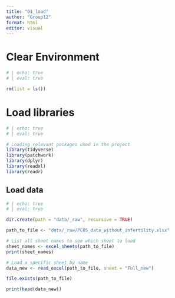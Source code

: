 ```yaml
---
title: "01_load"
author: "Group12"
format: html
editor: visual
---
```


# Clear Environment

```r
# | echo: true
# | eval: true

rm(list = ls())
```

# Load libraries

```r
# | echo: true
# | eval: true

# Loading relevant packages used in the project
library(tidyverse)
library(patchwork)
library(dplyr)
library(readxl)
library(readr)

```

## Load data

```r
# | echo: true
# | eval: true

dir.create(path = "data/_raw", recursive = TRUE)

path_to_file <- "data/_raw/PCOS_data_without_infertility.xlsx"

# List all sheet names to see which sheet to load
sheet_names <- excel_sheets(path_to_file)
print(sheet_names)

# Load a specific sheet by name
data_new <- read_excel(path_to_file, sheet = "Full_new")

file.exists(path_to_file)

print(head(data_new))
```
